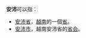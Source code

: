 '''安沛'''可以指：
* [[安沛省|安沛省]]，[[越南|越南]]的一個[[省|省]]。
* [[安沛市|安沛市]]，越南安沛省的[[首府|省会]]。
{{disambig|Cat=二字地名消歧义}}